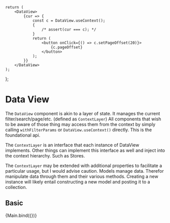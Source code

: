 
<Meta title="Data/Components/DataView" component={DataView} />

	return (
		<DataView>
			{cur => {
				const c = DataView.useContext();
				{
					/* assert(cur === c); */
				}
				return (
					<button onClick={() => c.setPageOffset(20)}>
						{c.pageOffset}
					</button>
				);
			}}
		</DataView>
	);
};

# Data View

The `DataView` component is akin to a layer of state. It manages the current filter/search/page/etc. (defined as `ContextLayer`) All components that wish to be aware of those thing may access them from the context by simply calling `withFilterParams` or `DataView.useContext()` directly. This is the foundational api.

The `ContextLayer` is an interface that each instance of DataView implements. Other things can implement this interface as well and inject into the context hierarchy. Such as Stores.

The `ContextLayer` may be extended with additional properties to facilitate a particular usage, but I would advise caution. Models manage data. Therefor manipulate data through them and their various methods. Creating a new instance will likely entail constructing a new model and posting it to a collection.

## Basic

<Canvas>
	<Story name="Basic">{Main.bind({})}</Story>
</Canvas>
